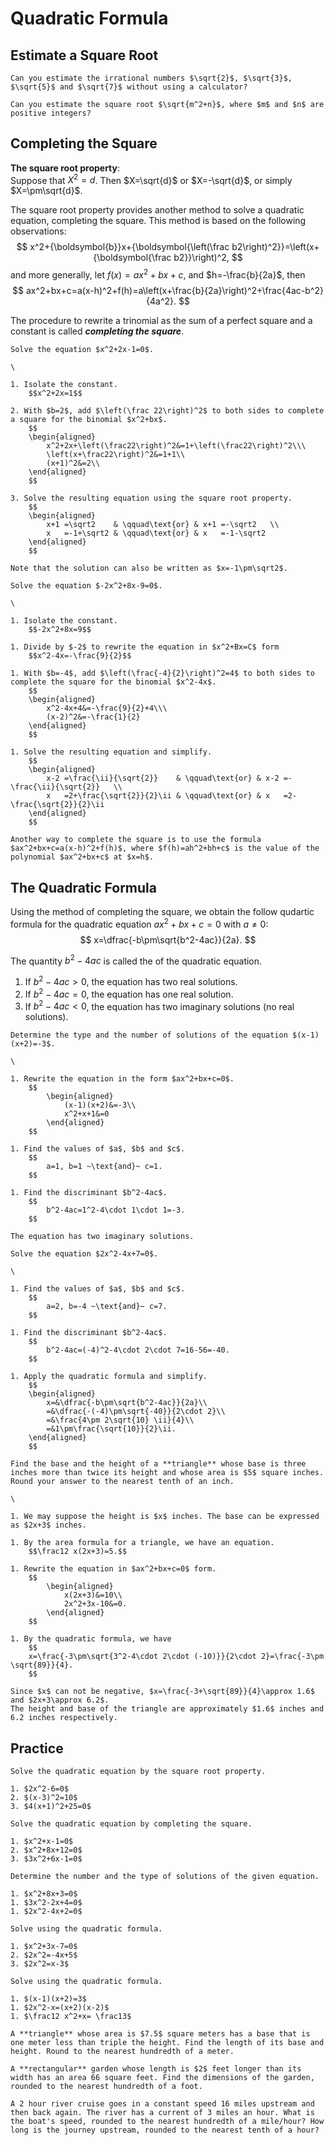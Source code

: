 # Quadratic Formula

## Estimate a Square Root

```block2

Can you estimate the irrational numbers $\sqrt{2}$, $\sqrt{3}$, $\sqrt{5}$ and $\sqrt{7}$ without using a calculator?

Can you estimate the square root $\sqrt{m^2+n}$, where $m$ and $n$ are positive integers?

```

## Completing the Square

**The square root property**:\
Suppose that $X^2=d$. Then $X=\sqrt{d}$ or $X=-\sqrt{d}$, or simply $X=\pm\sqrt{d}$.

The square root property provides another method to solve a quadratic equation, completing the square. This method is based on the following observations:
$$
x^2+{\boldsymbol{b}}x+{\boldsymbol{\left(\frac b2\right)^2}}=\left(x+{\boldsymbol{\frac b2}}\right)^2,
$$
and more generally, let $f(x)=ax^2+bx+c$, and $h=-\frac{b}{2a}$, then
$$
ax^2+bx+c=a(x-h)^2+f(h)=a\left(x+\frac{b}{2a}\right)^2+\frac{4ac-b^2}{4a^2}.
$$

The procedure to rewrite a trinomial as the sum of a perfect square and a constant is called ***completing the square***.

```example

Solve the equation $x^2+2x-1=0$.

```

```solution
\

1. Isolate the constant.
    $$x^2+2x=1$$

2. With $b=2$, add $\left(\frac 22\right)^2$ to both sides to complete a square for the binomial $x^2+bx$.
    $$
    \begin{aligned}
        x^2+2x+\left(\frac22\right)^2&=1+\left(\frac22\right)^2\\\
        \left(x+\frac22\right)^2&=1+1\\
        (x+1)^2&=2\\
    \end{aligned}
    $$

3. Solve the resulting equation using the square root property.
    $$
    \begin{aligned}
        x+1 =\sqrt2    & \qquad\text{or} & x+1 =-\sqrt2   \\
        x   =-1+\sqrt2 & \qquad\text{or} & x   =-1-\sqrt2
    \end{aligned}
    $$

Note that the solution can also be written as $x=-1\pm\sqrt2$.

```

```example

Solve the equation $-2x^2+8x-9=0$.

```

```solution
\

1. Isolate the constant.
    $$-2x^2+8x=9$$

1. Divide by $-2$ to rewrite the equation in $x^2+Bx=C$ form
    $$x^2-4x=-\frac{9}{2}$$

1. With $b=-4$, add $\left(\frac{-4}{2}\right)^2=4$ to both sides to complete the square for the binomial $x^2-4x$.
    $$
    \begin{aligned}
        x^2-4x+4&=-\frac{9}{2}+4\\\
        (x-2)^2&=-\frac{1}{2}
    \end{aligned}
    $$

1. Solve the resulting equation and simplify.
    $$
    \begin{aligned}
        x-2 =\frac{\ii}{\sqrt{2}}    & \qquad\text{or} & x-2 =-\frac{\ii}{\sqrt{2}}   \\
        x   =2+\frac{\sqrt{2}}{2}\ii & \qquad\text{or} & x   =2-\frac{\sqrt{2}}{2}\ii
    \end{aligned}
    $$

```

```block2

Another way to complete the square is to use the formula $ax^2+bx+c=a(x-h)^2+f(h)$, where $f(h)=ah^2+bh+c$ is the value of the polynomial $ax^2+bx+c$ at $x=h$.

```

## The Quadratic Formula

Using the method of completing the square, we obtain the follow qudartic formula for the quadratic equation $ax^2+bx+c=0$ with $a\neq 0$:
$$
    x=\dfrac{-b\pm\sqrt{b^2-4ac}}{2a}.
$$

The quantity $b^2-4ac$ is called the \dfn{discriminant} of the quadratic equation.

1. If $b^2-4ac>0$, the equation has two real solutions.
1. If $b^2-4ac=0$, the equation has one real solution.
1. If $b^2-4ac<0$, the equation has two imaginary solutions (no real solutions).

```example

Determine the type and the number of solutions of the equation $(x-1)(x+2)=-3$.

```

```solution
\

1. Rewrite the equation in the form $ax^2+bx+c=0$.
    $$
        \begin{aligned}
            (x-1)(x+2)&=-3\\
            x^2+x+1&=0
        \end{aligned}
    $$

1. Find the values of $a$, $b$ and $c$.
    $$
        a=1, b=1 ~\text{and}~ c=1.
    $$

1. Find the discriminant $b^2-4ac$.
    $$
        b^2-4ac=1^2-4\cdot 1\cdot 1=-3.
    $$

The equation has two imaginary solutions.

```

```example

Solve the equation $2x^2-4x+7=0$.

```

```solution
\

1. Find the values of $a$, $b$ and $c$.
    $$
        a=2, b=-4 ~\text{and}~ c=7.
    $$

1. Find the discriminant $b^2-4ac$.
    $$
        b^2-4ac=(-4)^2-4\cdot 2\cdot 7=16-56=-40.
    $$

1. Apply the quadratic formula and simplify.
    $$
    \begin{aligned}
        x=&\dfrac{-b\pm\sqrt{b^2-4ac}}{2a}\\
        =&\dfrac{-(-4)\pm\sqrt{-40}}{2\cdot 2}\\
        =&\frac{4\pm 2\sqrt{10} \ii}{4}\\
        =&1\pm\frac{\sqrt{10}}{2}\ii.
    \end{aligned}
    $$

```

```example

Find the base and the height of a **triangle** whose base is three inches more than twice its height and whose area is $5$ square inches. Round your answer to the nearest tenth of an inch.

```

```solution
\

1. We may suppose the height is $x$ inches. The base can be expressed as $2x+3$ inches.

1. By the area formula for a triangle, we have an equation.
    $$\frac12 x(2x+3)=5.$$

1. Rewrite the equation in $ax^2+bx+c=0$ form.
    $$
        \begin{aligned}
            x(2x+3)&=10\\
            2x^2+3x-10&=0.
        \end{aligned}
    $$

1. By the quadratic formula, we have
    $$
    x=\frac{-3\pm\sqrt{3^2-4\cdot 2\cdot (-10)}}{2\cdot 2}=\frac{-3\pm \sqrt{89}}{4}.
    $$

Since $x$ can not be negative, $x=\frac{-3+\sqrt{89}}{4}\approx 1.6$ and $2x+3\approx 6.2$.
The height and base of the triangle are approximately $1.6$ inches and 6.2 inches respectively.

```

## Practice

```exercise

Solve the quadratic equation by the square root property.

1. $2x^2-6=0$
2. $(x-3)^2=10$
3. $4(x+1)^2+25=0$

```

```exercise

Solve the quadratic equation by completing the square.

1. $x^2+x-1=0$
2. $x^2+8x+12=0$
3. $3x^2+6x-1=0$

```

```exercise

Determine the number and the type of solutions of the given equation.

1. $x^2+8x+3=0$
1. $3x^2-2x+4=0$
1. $2x^2-4x+2=0$

```

```exercise

Solve using the quadratic formula.

1. $x^2+3x-7=0$
2. $2x^2=-4x+5$
3. $2x^2=x-3$

```

```exercise

Solve using the quadratic formula.

1. $(x-1)(x+2)=3$
1. $2x^2-x=(x+2)(x-2)$
1. $\frac12 x^2+x= \frac13$

```

```exercise

A **triangle** whose area is $7.5$ square meters has a base that is one meter less than triple the height. Find the length of its base and height. Round to the nearest hundredth of a meter.

```

```exercise

A **rectangular** garden whose length is $2$ feet longer than its width has an area 66 square feet. Find the dimensions of the garden, rounded to the nearest hundredth of a foot.

```

```exercise

A 2 hour river cruise goes in a constant speed 16 miles upstream and then back again. The river has a current of 3 miles an hour. What is the boat's speed, rounded to the nearest hundredth of a mile/hour? How long is the journey upstream, rounded to the nearest tenth of a hour?

```

